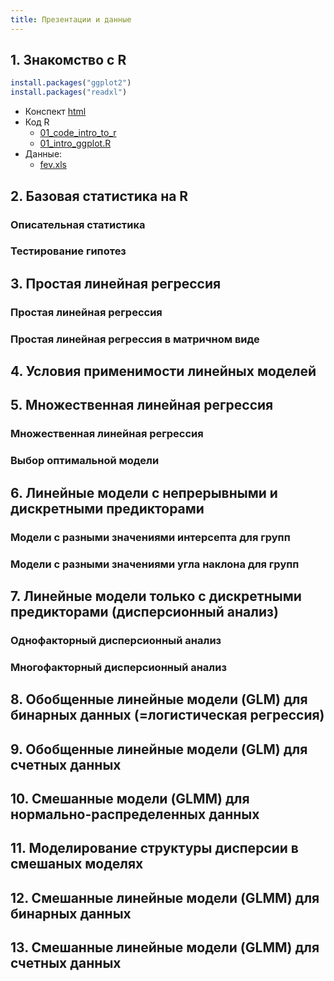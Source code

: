 ```yaml
---
title: Презентации и данные
---
```


## 1. Знакомство с R 

```r
install.packages("ggplot2")
install.packages("readxl")
```

- Конспект [html](01_intro_to_r.html)
- Код R
    - [01_code_intro_to_r](01_code_intro_to_r.R)
    - [01_intro_ggplot.R](01_intro_ggplot.R)
- Данные:
    - [fev.xls](data/fev.xls)


## 2. Базовая статистика на R

### Описательная статистика

### Тестирование гипотез

<!-- - Презентация [html](02_hypothesis_testing.html) |  [pdf](02_hypothesis_testing.pdf) -->
<!-- - [код R](02_code_hypothesis_testing.R) -->
<!-- - [Домашнее задание №1 --- Тестирование гипотез](hw/hw1_t-test-cholest.zip) (выберите себе один из вариантов) -->

## 3. Простая линейная регрессия 

### Простая линейная регрессия 

<!-- ```{r eval=FALSE} -->
<!-- install.packages(c("reshape2", "gridExtra", "car")) -->
<!-- ``` -->

<!-- - Презентация [html](03_LM.html) | [pdf](03_LM.pdf) -->
<!-- - [код R](03_code_LM.R) -->
<!-- - Данные: -->
<!--     - [IQ_brain.csv](data/IQ_brain.csv) -->

### Простая линейная регрессия в матричном виде

<!-- - Презентация [html](04_Introduction_to_matrix_algebra.html) | [pdf](04_Introduction_to_matrix_algebra.pdf) -->
<!-- - [код R](04_code_Introduction_to_matrix_algebra.R) -->
<!-- - Данные: -->
<!--     - [IQ_brain.csv](data/IQ_brain.csv) -->
<!-- - [Домашнее задание №2 --- Линейная регрессия, часть 1](hw/hw2_lin-regr-crabs.zip) -->


## 4. Условия применимости линейных моделей

<!-- ```{r eval=FALSE} -->
<!-- install.packages(c("downloader", "ISwR")) -->
<!-- ``` -->

<!-- - Презентация [pdf](05_model_validation.pdf) -->
<!-- - [код R](05_code_model_validation.R) -->
<!-- - Данные: -->
<!--     - [IQ_brain.csv](data/IQ_brain.csv) -->

## 5. Множественная линейная регрессия 

### Множественная линейная регрессия

<!-- - Презентация [pdf](06_multiple_LM.pdf) -->
<!-- - [код R](06_code_multiple_LM.R) -->
<!-- - Данные: -->
<!--     - [loyn.csv](data/loyn.csv) -->

<!-- - [Домашнее задание №3 --- Линейная регрессия, часть 2](hw/hw3_lin-regr-crabs-assump.zip)  -->

### Выбор оптимальной модели

<!-- # ```{r, eval=FALSE} -->
<!-- # install.packages("caret") -->
<!-- # ``` -->

<!-- - Презентация [html](07_model_selection.html) | [pdf] -->
<!-- - [код R](07_code_model_selection.R) -->
<!-- - Данные: -->
<!--     - [loyn.csv](data/loyn.csv) -->
    

## 6. Линейные модели с непрерывными и дискретными предикторами 

### Модели с разными значениями интерсепта для групп

<!-- ```{r, eval=FALSE} -->
<!-- install.packages("dplyr") -->
<!-- ``` -->

<!-- - Презентация [html](08_LM_with_continuous_and_discrete_predictors.html) | [pdf] -->
<!-- - [код R](08_code_LM_with_continuous_and_discrete_predictors.R) -->
<!-- - Данные -->
<!--     - [goats.csv](data/goats.csv) -->

### Модели с разными значениями угла наклона для групп

<!-- - [Домашнее задание №4 --- Линейные модели с непрерывными и дискретными предикторами](hw/hw4_ancova-crabs.zip) Надеюсь, вам еще не надоели крабы!) -->

## 7. Линейные модели только с дискретными предикторами (дисперсионный анализ) 

<!-- ```{r, eval=FALSE} -->
<!-- install.packages(c("DAAG", "multcomp")) -->
<!-- ``` -->

### Однофакторный дисперсионный анализ

<!-- - Презентация [pdf](09_anova.pdf) -->
<!-- - [код R](09_code_anova.R) -->

### Многофакторный дисперсионный анализ 

<!-- - Презентация [pdf](10_two-way_anova_and_interactions.pdf) -->
<!-- - [код R](10_code_two-way_anova_and_interactions.R) -->
<!-- - Данные -->
<!--     - [hall.csv](data/hall.csv) -->

## 8. Обобщенные линейные модели (GLM) для бинарных данных (=логистическая регрессия) 

<!-- - Презентация [html](11_GLM_binary.html) | [pdf] -->
<!-- - [код R](11_code_GLM_binary.R) -->
<!-- - Данные -->
<!--    - [polis.csv](data/polis.csv) -->
<!--    - [ICU.csv](data/ICU.csv) -->

## 9. Обобщенные линейные модели (GLM) для счетных данных 

<!-- ```{r, eval=FALSE} -->
<!-- install.packages("qcc") -->
<!-- install.packages("AER") -->
<!-- ``` -->

<!-- - Презентация [html](12_GLM_count.html) | [pdf](12_GLM_count2.pdf) -->
<!-- - [код R](12_code_GLM_count.R) -->
<!-- - Данные -->
<!--     - [mussel_juv_ad.csv](data/mussel_juv_ad.csv) -->
<!--     - [ICU.csv](data/ICU.csv) -->

<!-- - [Домашнее задание №5](hw/hw5_glm-pois-negbin-abalone.zip) -->

## 10. Смешанные модели (GLMM) для нормально-распределенных данных

<!-- ```{r eval=FALSE} -->
<!-- install.packages(c("lme4", "nlme")) -->
<!-- ``` -->

<!-- - Презентация [pdf](13_GLMM_gaussian.pdf) -->
<!-- - [код R](13_code_GLMM_gaussian.R) -->

## 11. Моделирование структуры дисперсии в смешаных моделях

<!-- - Презентация [pdf](14_variance_structure.pdf) -->
<!-- - [код R](14_code_variance_structure.R) -->
<!-- - Данные: [myt.csv](data/myt.csv) -->

<!-- - [Домашнее задание №6](hw/hw6_glmm-gaussian-milk.zip) -->
<!-- - [Примеры вопросов следующего теста](test_handouts/08-glmm-handout-test1.pdf) -->

## 12. Смешанные линейные модели (GLMM) для бинарных данных

<!-- ```{r eval=FALSE} -->
<!-- install.packages("glmmML") -->
<!-- ``` -->
<!-- - Презентация [html](15_GLMM_binary.html) | [pdf](15_GLMM_binary2.pdf) -->
<!-- - [код R](15_code_GLMM_binary.R) -->
<!-- - Данные [Yakovis2.csv](data/Yakovis2.csv) -->

## 13. Смешанные линейные модели (GLMM) для счетных данных

<!-- - Презентация [html](16_GLMM_count.html) | [pdf](16_GLMM_count2.pdf) -->
<!-- - [код R](16_code_GLMM_count.R) -->
<!-- - Данные [Owls_Roulin_Bersier_2007.csv](data/Owls_Roulin_Bersier_2007.csv) -->

